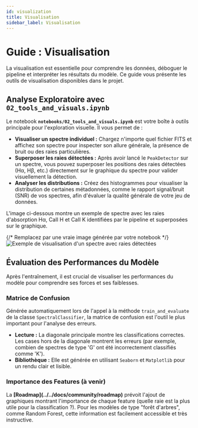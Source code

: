 ```yaml
---
id: visualization
title: Visualisation
sidebar_label: Visualisation
---
```


<!-- Compléter avec la photo nécessaire -->


# <FontAwesomeIcon icon={faChartPie} /> Guide : Visualisation

La visualisation est essentielle pour comprendre les données, déboguer le pipeline et interpréter les résultats du modèle. Ce guide vous présente les outils de visualisation disponibles dans le projet.

## <FontAwesomeIcon icon={faEye} /> Analyse Exploratoire avec `02_tools_and_visuals.ipynb`

Le notebook **`notebooks/02_tools_and_visuals.ipynb`** est votre boîte à outils principale pour l'exploration visuelle. Il vous permet de :

-   **Visualiser un spectre individuel :** Chargez n'importe quel fichier FITS et affichez son spectre pour inspecter son allure générale, la présence de bruit ou des raies particulières.
-   **Superposer les raies détectées :** Après avoir lancé le `PeakDetector` sur un spectre, vous pouvez superposer les positions des raies détectées (Hα, Hβ, etc.) directement sur le graphique du spectre pour valider visuellement la détection.
-   **Analyser les distributions :** Créez des histogrammes pour visualiser la distribution de certaines métadonnées, comme le rapport signal/bruit (SNR) de vos spectres, afin d'évaluer la qualité générale de votre jeu de données.

<Admonition type="info" title="Exemple de Visualisation">
  <p>L'image ci-dessous montre un exemple de spectre avec les raies d'absorption Hα, CaII H et CaII K identifiées par le pipeline et superposées sur le graphique.</p>
  {/* Remplacez par une vraie image générée par votre notebook */}
  <img src="/img/placeholder-spectrum-plot.png" alt="Exemple de visualisation d'un spectre avec raies détectées" />
</Admonition>

## <FontAwesomeIcon icon={faChartLine} /> Évaluation des Performances du Modèle

Après l'entraînement, il est crucial de visualiser les performances du modèle pour comprendre ses forces et ses faiblesses.

### Matrice de Confusion

Générée automatiquement lors de l'appel à la méthode `train_and_evaluate` de la classe `SpectralClassifier`, la matrice de confusion est l'outil le plus important pour l'analyse des erreurs.

-   **Lecture :** La diagonale principale montre les classifications correctes. Les cases hors de la diagonale montrent les erreurs (par exemple, combien de spectres de type 'G' ont été incorrectement classifiés comme 'K').
-   **Bibliothèque :** Elle est générée en utilisant `Seaborn` et `Matplotlib` pour un rendu clair et lisible.

### Importance des Features (à venir)

<Admonition type="caution" title="En Développement">
  <p>
    La <strong>[Roadmap](../../docs/community/roadmap)</strong> prévoit l'ajout de graphiques montrant l'importance de chaque feature (quelle raie est la plus utile pour la classification ?). Pour les modèles de type "forêt d'arbres", comme Random Forest, cette information est facilement accessible et très instructive.
  </p>
</Admonition>